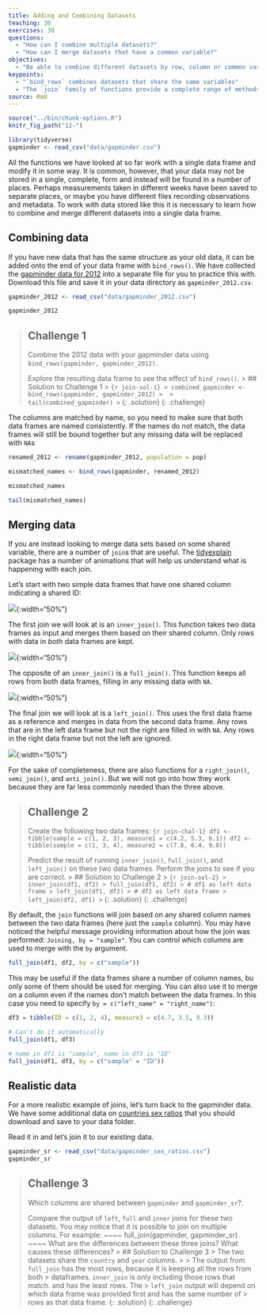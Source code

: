 ```yaml
---
title: Adding and Combining Datasets
teaching: 30
exercises: 30
questions:
  - "How can I combine multiple datasets?"
  - "How can I merge datasets that have a common variable?"
objectives:
  - "Be able to combine different datasets by row, column or common variable"
keypoints:
  - "`bind_rows` combines datasets that share the same variables"
  - "The `join` family of functions provide a complete range of methods to merge datasets that share common variables"
source: Rmd
---
```


```r
source("../bin/chunk-options.R")
knitr_fig_path("12-")

library(tidyverse)
gapminder <- read_csv("data/gapminder.csv")
```

All the functions we have looked at so far work with a single data frame and modify it in some way.
It is common, however, that your data may not be stored in a single, complete, form and instead will
be found in a number of places. Perhaps measurements taken in different weeks have been saved to 
separate places, or maybe you have different files recording observations and metadata. To work with
data stored like this it is necessary to learn how to combine and merge different datasets into a
single data frame.

## Combining data

If you have new data that has the same structure as your old data, it can be added onto the end of 
your data frame with `bind_rows()`. We have collected the [gapminder data for 2012]({{ page.root }}{% link data/gapminder_2012.csv %}) 
into a separate file for you to practice this with. Download this file and save it in your data
directory as `gapminder_2012.csv`.

```r
gapminder_2012 <- read_csv("data/gapminder_2012.csv")

gapminder_2012
```

> ## Challenge 1
> Combine the 2012 data with your gapminder data using `bind_rows(gapminder, gapminder_2012)`.
> 
> Explore the resulting data frame to see the effect of `bind_rows()`. 
> > ## Solution to Challenge 1
> > ```{r join-sol-1}
> > combined_gapminder <- bind_rows(gapminder, gapminder_2012)
> > 
> > tail(combined_gapminder)
> > ```
> {: .solution}
{: .challenge}

The columns are matched by name, so you need to make sure that both data frames are named 
consistently. If the names do not match, the data frames will still be bound together but any missing
data will be replaced with `NA`s

```r
renamed_2012 <- rename(gapminder_2012, population = pop)

mismatched_names <- bind_rows(gapminder, renamed_2012)

mismatched_names

tail(mismatched_names)
```

## Merging data

If you are instead looking to merge data sets based on some shared variable, there are a number of
`join`s that are useful. The [tidyexplain](https://github.com/gadenbuie/tidyexplain) package has a
number of animations that will help us understand what is happening with each join.

Let's start with two simple data frames that have one shared column indicating a shared ID:

![]({{ page.root }}{% link fig/original-dfs.png %}){:width="50%"}

The first join we will look at is an `inner_join()`. This function takes two data frames as input and
merges them based on their shared column. Only rows with data in *both* data frames are kept.

![]({{ page.root }}{% link fig/inner-join.gif %}){:width="50%"}

The opposite of an `inner_join()` is a `full_join()`. This function keeps all rows from both data 
frames, filling in any missing data with `NA`.

![]({{ page.root }}{% link fig/full-join.gif %}){:width="50%"}

The final join we will look at is a `left_join()`. This uses the first data frame as a reference and
merges in data from the second data frame. Any rows that are in the left data frame but not the right
are filled in with `NA`. Any rows in the right data frame but not the left are ignored.

![]({{ page.root }}{% link fig/left-join.gif %}){:width="50%"}

For the sake of completeness, there are also functions for a `right_join()`, `semi_join()`, and
`anti_join()`. But we will not go into how they work because they are far less commonly needed than
the three above.

> ## Challenge 2
> Create the following two data frames:
> ```{r join-chal-1}
> df1 <- tibble(sample = c(1, 2, 3), measure1 = c(4.2, 5.3, 6.1))
> df2 <- tibble(sample = c(1, 3, 4), measure2 = c(7.8, 6.4, 9.0))
> ```
>
> Predict the result of running `inner_join()`, `full_join()`, and `left_join()` on these two data 
> frames. Perform the joins to see if you are correct.
> > ## Solution to Challenge 2
> > ```{r join-sol-2}
> > inner_join(df1, df2)
> > full_join(df1, df2)
> > # df1 as left data frame
> > left_join(df1, df2)
> > # df2 as left data frame
> > left_join(df2, df1)
> > ```
> {: .solution}
{: .challenge}

By default, the `join` functions will join based on any shared column names between the two data 
frames (here just the `sample` column). You may have noticed the helpful message providing information
about how the join was performed: `Joining, by = "sample"`. You can control which columns are used 
to merge with the `by` argument. 

```r
full_join(df1, df2, by = c("sample"))
```

This may be useful if the data frames share a number of column names, bu only some of them should be
used for merging. You can also use it to merge on a column even if the names don't match between the 
data frames. In this case you need to specify `by = c("left_name" = "right_name")`:

```r
df3 = tibble(ID = c(1, 2, 4), measure3 = c(4.7, 3.5, 9.3))

# Can't do it automatically
full_join(df1, df3)

# name in df1 is "sample", name in df3 is "ID"
full_join(df1, df3, by = c("sample" = "ID"))
```

## Realistic data
For a more realistic example of joins, let's turn back to the gapminder data. We have some additional
data on [countries sex ratios]({{ page.root }}{% link data/gapminder_sex_ratios.csv %}) that you should
download and save to your data folder. 

Read it in and let's join it to our existing data.

```r
gapminder_sr <- read_csv("data/gapminder_sex_ratios.csv")
gapminder_sr
```

> ## Challenge 3
> Which columns are shared between `gapminder` and `gapminder_sr`?. 
>
> Compare the output of `left`, `full` and `inner` joins for these two datasets. You may notice that it is possible to join on multiple columns. 
> For example:
> ~~~~
> full_join(gapminder, gapminder_sr)
> ~~~~ 
> What are the differences between these three joins? What causes these differences?
> > ## Solution to Challenge 3
> > The two datasets share the `country` and `year` columns.
> > 
> > The output from `full_join` has the most rows, because it is keeping all the rows from both 
> > dataframes. `inner_join` is only including those rows that match. and has the least rows. The 
> > `left_join` output will depend on which data frame was provided first and has the same number of
> > rows as that data frame. 
> {: .solution}
{: .challenge}
